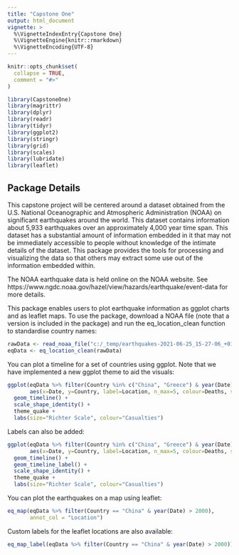```yaml
---
title: "Capstone One"
output: html_document
vignette: >
  %\VignetteIndexEntry{Capstone One}
  %\VignetteEngine{knitr::rmarkdown}
  %\VignetteEncoding{UTF-8}
---
```


```r
knitr::opts_chunk$set(
  collapse = TRUE,
  comment = "#>"
)
```

```r
library(CapstoneOne)
library(magrittr)
library(dplyr)
library(readr)
library(tidyr)
library(ggplot2)
library(stringr)
library(grid)
library(scales)
library(lubridate)
library(leaflet)
```

## Package Details

This capstone project will be centered around a dataset obtained from the U.S. National Oceanographic and Atmospheric Administration (NOAA) on significant earthquakes around the world. This dataset contains information about 5,933 earthquakes over an approximately 4,000 year time span. This dataset has a substantial amount of information embedded in it that may not be immediately accessible to people without knowledge of the intimate details of the dataset. This package provides the tools for processing and visualizing the data so that others may extract some use out of the information embedded within.

The NOAA earthquake data is held online on the NOAA website. See https://www.ngdc.noaa.gov/hazel/view/hazards/earthquake/event-data for more details.

This package enables users to plot earthquake information as ggplot charts and as leaflet maps. To use the package, download a NOAA file (note that a version is included in the package) and run the eq_location_clean function to standardise country names:

```r
rawData <- read_noaa_file("c:/_temp/earthquakes-2021-06-25_15-27-06_+0100.tsv")
eqData <- eq_location_clean(rawData)
```

You can plot a timeline for a set of countries using ggplot. Note that we have implemented a new ggplot theme to aid the visuals:

```r
ggplot(eqData %>% filter(Country %in% c("China", "Greece") & year(Date) > 1990), 
       aes(x=Date, y=Country, label=Location, n_max=5, colour=Deaths, size=Mag), alpha=0.1) + 
  geom_timeline() +
  scale_shape_identity() +
  theme_quake +
  labs(size="Richter Scale", colour="Casualties") 
```

Labels can also be added:
```r
ggplot(eqData %>% filter(Country %in% c("China", "Greece") & year(Date) > 1990), 
       aes(x=Date, y=Country, label=Location, n_max=5, colour=Deaths, size=Mag), alpha=0.1) + 
  geom_timeline() +
  geom_timeline_label() +
  scale_shape_identity() +
  theme_quake +
  labs(size="Richter Scale", colour="Casualties") 
```

You can plot the earthquakes on a map using leaflet:

```r
eq_map(eqData %>% filter(Country == "China" & year(Date) > 2000),
       annot_col = "Location")
```

Custom labels for the leaflet locations are also available:

```r
eq_map_label(eqData %>% filter(Country == "China" & year(Date) > 2000))
```
